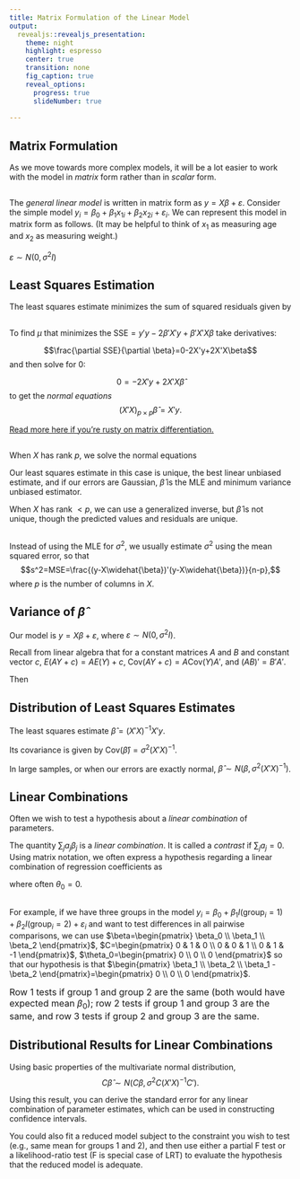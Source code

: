 ```yaml
---
title: Matrix Formulation of the Linear Model
output: 
  revealjs::revealjs_presentation:
    theme: night
    highlight: espresso
    center: true
    transition: none
    fig_caption: true
    reveal_options:
      progress: true
      slideNumber: true
 
---
```




## Matrix Formulation

As we move towards more complex models, it will be a lot easier to work with the model in *matrix* form rather than in *scalar* form. 

##

The *general linear model* is written in matrix form as $y=X\beta+\varepsilon$. Consider the simple model $y_{i}=\beta_0+\beta_1x_{1i}+\beta_2x_{2i}+\varepsilon_{i}$. We can represent this model in matrix form as follows. (It may be helpful to think of $x_1$ as measuring age and $x_2$ as measuring weight.)

\begin{eqnarray*}
y &=& X \beta + \varepsilon \\
\begin{bmatrix} y_{1} \\ y_{2} \\ \vdots  \\ y_{n} \end{bmatrix}_{n \times 1} &=& \begin{bmatrix} 1 & 22 & 153  \\ 1 & 20 & 104 \\ \vdots &\vdots & \vdots  \\ 1 & 25 & 143 \end{bmatrix}_{n \times 3}  \begin{bmatrix} \beta_0 \\ \beta_1 \\ \beta_2 \end{bmatrix} + \begin{bmatrix} \varepsilon_{1} \\ \varepsilon_{2} \\ \vdots \\  \varepsilon_{n} \end{bmatrix}_{n \times 1}
\end{eqnarray*}

$\varepsilon \sim N(0,\sigma^2I)$




## Least Squares Estimation

The least squares estimate minimizes the sum of squared residuals given by 

\begin{eqnarray*}
SSE&=& (y-\widehat{y})'(y-\widehat{y}) \\
&=& (y-X\widehat{\beta})'(y-X\widehat{\beta}) \\
&=& y'y-2\widehat{\beta}'X'y+\widehat{\beta}'X'X\widehat{\beta}
\end{eqnarray*}



##

To find $\mu$ that minimizes the SSE$=y'y-2\beta'X'y+\beta'X'X\beta$ take derivatives:

$$\frac{\partial SSE}{\partial \beta}=0-2X'y+2X'X\beta$$ and then solve for 0:

$$0=-2X'y+2X'X\widehat{\beta}$$ to get the *normal equations* $$(X'X)_{p \times p}\widehat{\beta}=X'y.$$

[Read more here if you're rusty on matrix differentiation.](https://eli.thegreenplace.net/2015/the-normal-equation-and-matrix-calculus/)


##

When $X$ has rank $p$, we solve the normal equations

\begin{eqnarray*}
(X'X)\widehat{\beta}&=&X'y \\
(X'X)^{-1}(X'X)\widehat{\beta}=(X'X)^{-1}X'y \\
\widehat{\beta}=(X'X)^{-1}X'y
\end{eqnarray*}

Our least squares estimate in this case is unique, the best linear unbiased estimate, and if our errors are Gaussian, $\widehat{\beta}$ is the MLE and minimum variance unbiased estimator. 

When $X$ has rank $<p$, we can use a generalized inverse, but $\widehat{\beta}$ is not unique, though the predicted values and residuals are unique.


##

Instead of using the MLE for $\sigma^2$, we usually estimate $\sigma^2$ using the mean squared error, so that $$s^2=MSE=\frac{(y-X\widehat{\beta})'(y-X\widehat{\beta})}{n-p},$$ where $p$ is the number of columns in $X$. 

## Variance of $\widehat{\beta}$

Our model is $y=X\beta+\varepsilon$, where $\varepsilon \sim N(0,\sigma^2I)$.

Recall from linear algebra that for a constant matrices $A$ and $B$ and constant vector $c$, $E(AY+c)=AE(Y)+c$, $\text{Cov}(AY+c)=A\text{Cov}(Y)A'$, and $(AB)'=B'A'$.

Then

\begin{eqnarray*}
\text{Cov}(\widehat{\beta})&=&\text{Cov}\left((X'X)^{-1}X'y\right) \\
&=&(X'X)^{-1}X'\text{Cov}(y)\left((X'X)^{-1}X'\right)' \\
&=&(X'X)^{-1}X'\sigma^2X(X'X)^{-1} ~~~ \text{(}X'X \text{ is symmetric)} \\
&=&\sigma^2(X'X)^{-1}X'X(X'X)^{-1}=\sigma^2(X'X)^{-1} 
\end{eqnarray*}


## Distribution of Least Squares Estimates

The least squares estimate $\widehat{\beta}=(X'X)^{-1}X'y$. 

Its covariance is given by $\text{Cov}(\widehat{\beta})=\sigma^2(X'X)^{-1}$.

In large samples, or when our errors are exactly normal, $\widehat{\beta} \sim N\left(\beta,\sigma^2(X'X)^{-1}\right)$. 



## Linear Combinations

Often we wish to test a hypothesis about a *linear combination* of parameters.  

The quantity $\sum_j a_j \beta_j$ is a *linear combination*. It is called a *contrast* if $\sum_j a_j=0$. Using matrix notation, we often express a hypothesis regarding a linear combination of regression coefficients as

\begin{eqnarray*}
H_0: ~~~~&\theta& = C\beta = \theta_0 \\
H_a: ~~~~&\theta& = C\beta \neq \theta_0,
\end{eqnarray*}

where often $\theta_0=0$.

##

For example, if we have three groups in the model $y_{i}=\beta_0+\beta_1I(\text{group}_i=1)+\beta_2I(\text{group}_i=2)+\varepsilon_{i}$ and want to test differences in all pairwise comparisons, we can use $\beta=\begin{pmatrix} \beta_0 \\ \beta_1 \\ \beta_2 \end{pmatrix}$, $C=\begin{pmatrix} 0 & 1 & 0 \\ 0 & 0 & 1 \\ 0 & 1 & -1 \end{pmatrix}$, $\theta_0=\begin{pmatrix} 0 \\ 0 \\ 0 \end{pmatrix}$ so that our hypothesis is that $\begin{pmatrix} \beta_1 \\ \beta_2 \\ \beta_1 - \beta_2 \end{pmatrix}=\begin{pmatrix} 0 \\ 0 \\ 0 \end{pmatrix}$.

<font size="3"> Row 1 tests if group 1 and group 2 are the same (both would have expected mean $\beta_0$); row 2 tests if group 1 and group 3 are the same, and row 3 tests if group 2 and group 3 are the same.</font> 

## Distributional Results for Linear Combinations

Using basic properties of the multivariate normal distribution, $$C \widehat{\beta} \sim N\left(C\beta,\sigma^2 C(X'X)^{-1}C'\right).$$

Using this result, you can derive the standard error for any linear combination of parameter estimates, which can be used in constructing confidence intervals.

\vspace{.1in}

You could also fit a reduced model subject to the constraint you wish to test (e.g., same mean for groups 1 and 2), and then use either a partial F test or a likelihood-ratio test (F is special case of LRT) to evaluate the hypothesis that the reduced model is adequate.

